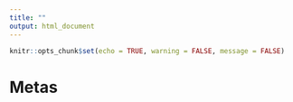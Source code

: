 ```yaml
---
title: ""
output: html_document
---
```


```r
knitr::opts_chunk$set(echo = TRUE, warning = FALSE, message = FALSE)
```

# Metas